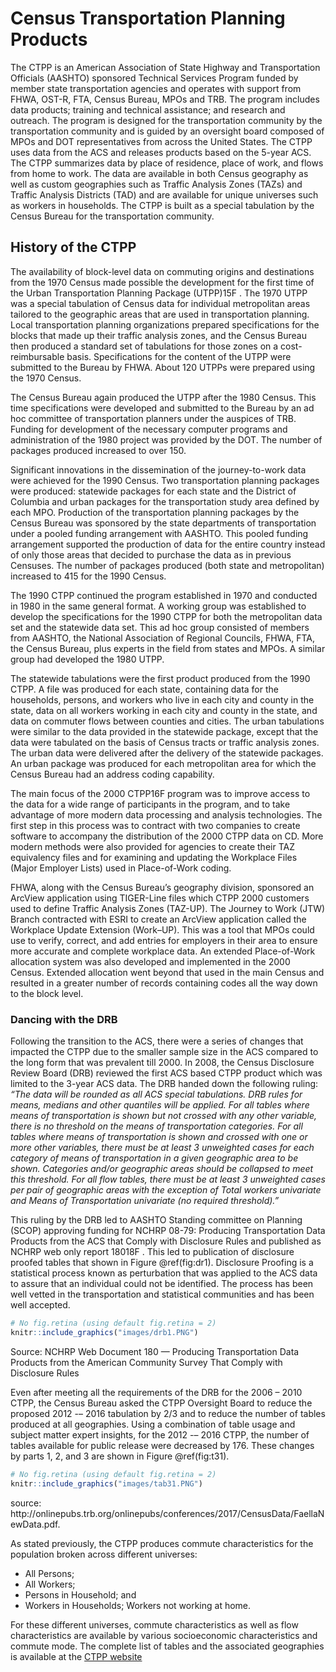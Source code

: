 # Census Transportation Planning Products

The CTPP is an American Association of State Highway and Transportation Officials (AASHTO) sponsored Technical Services Program funded by member state transportation agencies and operates with support from FHWA, OST-R, FTA, Census Bureau, MPOs and TRB. The program includes data products; training and technical assistance; and research and outreach. The program is designed for the transportation community by the transportation community and is guided by an oversight board composed of MPOs and DOT representatives from across the United States. The CTPP uses data from the ACS and releases products based on the 5-year ACS. The CTPP summarizes data by place of residence, place of work, and flows from home to work. The data are available in both Census geography as well as custom geographies such as Traffic Analysis Zones (TAZs) and Traffic Analysis Districts (TAD) and are available for unique universes such as workers in households. The CTPP is built as a special tabulation by the Census Bureau for the transportation community. 

##	History of the CTPP

The availability of block-level data on commuting origins and destinations from the 1970 Census made possible the development for the first time of the Urban Transportation Planning Package (UTPP)15F . The 1970 UTPP was a special tabulation of Census data for individual metropolitan areas tailored to the geographic areas that are used in transportation planning. Local transportation planning organizations prepared specifications for the blocks that made up their traffic analysis zones, and the Census Bureau then produced a standard set of tabulations for those zones on a cost-reimbursable basis. Specifications for the content of the UTPP were submitted to the Bureau by FHWA. About 120 UTPPs were prepared using the 1970 Census.

The Census Bureau again produced the UTPP after the 1980 Census. This time specifications were developed and submitted to the Bureau by an ad hoc committee of transportation planners under the auspices of TRB. Funding for development of the necessary computer programs and administration of the 1980 project was provided by the DOT. The number of packages produced increased to over 150.

Significant innovations in the dissemination of the journey-to-work data were achieved for the 1990 Census. Two transportation planning packages were produced: statewide packages for each state and the District of Columbia and urban packages for the transportation study area defined by each MPO. Production of the transportation planning packages by the Census Bureau was sponsored by the state departments of transportation under a pooled funding arrangement with AASHTO. This pooled funding arrangement supported the production of data for the entire country instead of only those areas that decided to purchase the data as in previous Censuses. The number of packages produced (both state and metropolitan) increased to 415 for the 1990 Census.

The 1990 CTPP continued the program established in 1970 and conducted in 1980 in the same general format. A working group was established to develop the specifications for the 1990 CTPP for both the metropolitan data set and the statewide data set. This ad hoc group consisted of members from AASHTO, the National Association of Regional Councils, FHWA, FTA, the Census Bureau, plus experts in the field from states and MPOs. A similar group had developed the 1980 UTPP.

The statewide tabulations were the first product produced from the 1990 CTPP. A file was produced for each state, containing data for the households, persons, and workers who live in each city and county in the state, data on all workers working in each city and county in the state, and data on commuter flows between counties and cities. The urban tabulations were similar to the data provided in the statewide package, except that the data were tabulated on the basis of Census tracts or traffic analysis zones. The urban data were delivered after the delivery of the statewide packages. An urban package was produced for each metropolitan area for which the Census Bureau had an address coding capability. 

The main focus of the 2000 CTPP16F  program was to improve access to the data for a wide range of participants in the program, and to take advantage of more modern data processing and analysis technologies. The first step in this process was to contract with two companies to create software to accompany the distribution of the 2000 CTPP data on CD. More modern methods were also provided for agencies to create their TAZ equivalency files and for examining and updating the Workplace Files (Major Employer Lists) used in Place-of-Work coding.

FHWA, along with the Census Bureau’s geography division, sponsored an ArcView application using TIGER-Line files which CTPP 2000 customers used to define Traffic Analysis Zones (TAZ-UP). The Journey to Work (JTW) Branch contracted with ESRI to create an ArcView application called the Workplace Update Extension (Work–UP). This was a tool that MPOs could use to verify, correct, and add entries for employers in their area to ensure more accurate and complete workplace data. An extended Place-of-Work allocation system was also developed and implemented in the 2000 Census. Extended allocation went beyond that used in the main Census and resulted in a greater number of records containing codes all the way down to the block level.

###	Dancing with the DRB

Following the transition to the ACS, there were a series of changes that impacted the CTPP due to the smaller sample size in the ACS compared to the long form that was prevalent till 2000. In 2008, the Census Disclosure Review Board (DRB) reviewed the first ACS based CTPP product which was limited to the 3-year ACS data. The DRB handed down the following ruling:
_“The data will be rounded as all ACS special tabulations. DRB rules for means, medians and other quantiles will be applied. For all tables where means of transportation is shown but not crossed with any other variable, there is no threshold on the means of transportation categories. For all tables where means of transportation is shown and crossed with one or more other variables, there must be at least 3 unweighted cases for each category of means of transportation in a given geographic area to be shown. Categories and/or geographic areas should be collapsed to meet this threshold. For all flow tables, there must be at least 3 unweighted cases per pair of geographic areas with the exception of Total workers univariate and Means of Transportation univariate (no required threshold).” _

This ruling by the DRB led to AASHTO Standing committee on Planning (SCOP) approving funding for NCHRP 08-79: Producing Transportation Data Products from the ACS that Comply with Disclosure Rules and published as NCHRP web only report 18018F . This led to publication of disclosure proofed tables that shown in Figure \@ref(fig:dr1). Disclosure Proofing is a statistical process known as perturbation that was applied to the ACS data to assure that an individual could not be identified. The process has been well vetted in the transportation and statistical communities and has been well accepted.  

```r
# No fig.retina (using default fig.retina = 2)
knitr::include_graphics("images/drb1.PNG") 
```
Source: NCHRP Web Document 180 --- Producing Transportation Data Products from the American Community Survey That Comply with Disclosure Rules

Even after meeting all the requirements of the DRB for the 2006 – 2010 CTPP, the Census Bureau asked the CTPP Oversight Board to reduce the proposed 2012 -– 2016 tabulation by 2/3 and to reduce the number of tables produced at all geographies. Using a combination of table usage and subject matter expert insights, for the 2012 -– 2016 CTPP, the number of tables available for public release were decreased by 176. These changes by parts 1, 2, and 3 are shown in Figure \@ref(fig:t31).


```r
# No fig.retina (using default fig.retina = 2)
knitr::include_graphics("images/tab31.PNG") 
```
source: http://onlinepubs.trb.org/onlinepubs/conferences/2017/CensusData/FaellaNewData.pdf.

As stated previously, the CTPP produces commute characteristics for the population broken across different universes:

- All Persons; 
- All Workers; 
- Persons in Household; and
- Workers in Households; Workers not working at home.

For these different universes, commute characteristics as well as flow characteristics are available by various socioeconomic characteristics and commute mode. The complete list of tables and the associated geographies is available at the [CTPP website](https://ctpp.transportation.org/wp-content/uploads/sites/57/2019/01/CTPP-tables-based-on-2012-2016-ACS_uploadedToWeb-2.xlsx)


